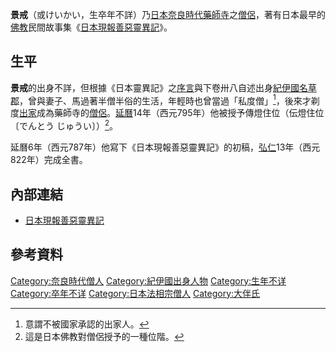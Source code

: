 {{japanese|japanese=景戒|kana=きょうかい或けいかい|romaji=Kyoukai或Keikai|image=}}
'''景戒'''（{{lang-ja|きょうかい}}或けいかい，生卒年不詳）乃[[日本|日本]][[奈良時代|奈良時代]][[藥師寺|藥師寺]]之[[比丘|僧侶]]，著有日本最早的[[佛教|佛教]]民間故事集《[[日本現報善惡靈異記|日本現報善惡靈異記]]》。

== 生平 ==
'''景戒'''的出身不詳，但根據《日本靈異記》之[[序|序言]]與下卷卅八自述出身[[紀伊國|紀伊國]][[名草郡|名草郡]]，曾與妻子、馬過著半僧半俗的生活，年輕時也曾當過「私度僧」<ref>意謂不被國家承認的出家人。</ref>，後來才剃度[[出家|出家]]成為藥師寺的[[僧侶|僧侶]]。[[延曆|延曆]]14年（西元795年）他被授予傳燈住位（{{ja}}伝燈住位〔でんとう じゅうい〕）<ref>這是日本佛教對僧侶授予的一種位階。</ref>。

延曆6年（西元787年）他寫下《日本現報善惡靈異記》的初稿，[[弘仁|弘仁]]13年（西元822年）完成全書。

== 內部連結 ==
* [[日本現報善惡靈異記|日本現報善惡靈異記]]

== 參考資料 ==
<div class="references-small">
<references />
</div>

[[Category:奈良時代僧人|Category:奈良時代僧人]]
[[Category:紀伊國出身人物|Category:紀伊國出身人物]]
[[Category:生年不详|Category:生年不详]]
[[Category:卒年不详|Category:卒年不详]]
[[Category:日本法相宗僧人|Category:日本法相宗僧人]]
[[Category:大伴氏|Category:大伴氏]]